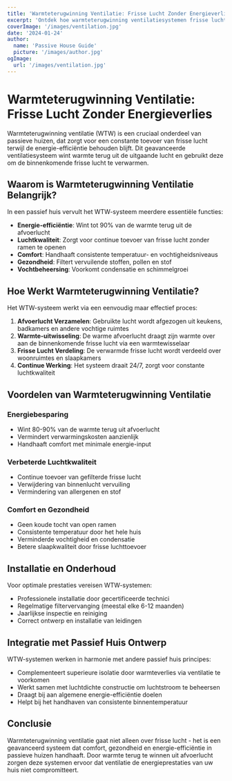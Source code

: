 ```yaml
---
title: 'Warmteterugwinning Ventilatie: Frisse Lucht Zonder Energieverlies'
excerpt: 'Ontdek hoe warmteterugwinning ventilatiesystemen frisse lucht leveren terwijl ze de energie-efficiëntie in passieve huizen behouden.'
coverImage: '/images/ventilation.jpg'
date: '2024-01-24'
author:
  name: 'Passive House Guide'
  picture: '/images/author.jpg'
ogImage:
  url: '/images/ventilation.jpg'
---
```


# Warmteterugwinning Ventilatie: Frisse Lucht Zonder Energieverlies

Warmteterugwinning ventilatie (WTW) is een cruciaal onderdeel van passieve huizen, dat zorgt voor een constante toevoer van frisse lucht terwijl de energie-efficiëntie behouden blijft. Dit geavanceerde ventilatiesysteem wint warmte terug uit de uitgaande lucht en gebruikt deze om de binnenkomende frisse lucht te verwarmen.

## Waarom is Warmteterugwinning Ventilatie Belangrijk?

In een passief huis vervult het WTW-systeem meerdere essentiële functies:

- **Energie-efficiëntie**: Wint tot 90% van de warmte terug uit de afvoerlucht
- **Luchtkwaliteit**: Zorgt voor continue toevoer van frisse lucht zonder ramen te openen
- **Comfort**: Handhaaft consistente temperatuur- en vochtigheidsniveaus
- **Gezondheid**: Filtert vervuilende stoffen, pollen en stof
- **Vochtbeheersing**: Voorkomt condensatie en schimmelgroei

## Hoe Werkt Warmteterugwinning Ventilatie?

Het WTW-systeem werkt via een eenvoudig maar effectief proces:

1. **Afvoerlucht Verzamelen**: Gebruikte lucht wordt afgezogen uit keukens, badkamers en andere vochtige ruimtes
2. **Warmte-uitwisseling**: De warme afvoerlucht draagt zijn warmte over aan de binnenkomende frisse lucht via een warmtewisselaar
3. **Frisse Lucht Verdeling**: De verwarmde frisse lucht wordt verdeeld over woonruimtes en slaapkamers
4. **Continue Werking**: Het systeem draait 24/7, zorgt voor constante luchtkwaliteit

## Voordelen van Warmteterugwinning Ventilatie

### Energiebesparing
- Wint 80-90% van de warmte terug uit afvoerlucht
- Vermindert verwarmingskosten aanzienlijk
- Handhaaft comfort met minimale energie-input

### Verbeterde Luchtkwaliteit
- Continue toevoer van gefilterde frisse lucht
- Verwijdering van binnenlucht vervuiling
- Vermindering van allergenen en stof

### Comfort en Gezondheid
- Geen koude tocht van open ramen
- Consistente temperatuur door het hele huis
- Verminderde vochtigheid en condensatie
- Betere slaapkwaliteit door frisse luchttoevoer

## Installatie en Onderhoud

Voor optimale prestaties vereisen WTW-systemen:

- Professionele installatie door gecertificeerde technici
- Regelmatige filtervervanging (meestal elke 6-12 maanden)
- Jaarlijkse inspectie en reiniging
- Correct ontwerp en installatie van leidingen

## Integratie met Passief Huis Ontwerp

WTW-systemen werken in harmonie met andere passief huis principes:

- Complementeert superieure isolatie door warmteverlies via ventilatie te voorkomen
- Werkt samen met luchtdichte constructie om luchtstroom te beheersen
- Draagt bij aan algemene energie-efficiëntie doelen
- Helpt bij het handhaven van consistente binnentemperatuur

## Conclusie

Warmteterugwinning ventilatie gaat niet alleen over frisse lucht - het is een geavanceerd systeem dat comfort, gezondheid en energie-efficiëntie in passieve huizen handhaaft. Door warmte terug te winnen uit afvoerlucht zorgen deze systemen ervoor dat ventilatie de energieprestaties van uw huis niet compromitteert.
